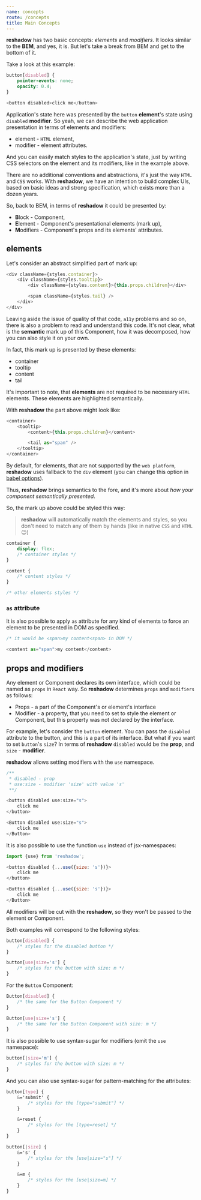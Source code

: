 ```yaml
---
name: concepts
route: /concepts
title: Main Concepts
---
```


**reshadow** has two basic concepts: _elements_ and _modifiers_. It looks similar to the **BEM**, and yes, it is. But let's take a break from BEM and get to the bottom of it.

Take a look at this example:

```css
button[disabled] {
    pointer-events: none;
    opacity: 0.4;
}
```

```js
<button disabled>click me</button>
```

Application's state here was presented by the `button` **element**'s state using `disabled` **modifier**. So yeah, we can describe the web application presentation in terms of elements and modifiers:

-   element - `HTML` element,
-   modifier - element attributes.

And you can easily match styles to the application's state, just by writing CSS selectors on the element and its modifiers, like in the example above.

There are no additional conventions and abstractions, it's just the way `HTML` and `CSS` works. With **reshadow**, we have an intention to build complex UIs, based on basic ideas and strong specification, which exists more than a dozen years.

So, back to BEM, in terms of **reshadow** it could be presented by:

-   **B**lock - Component,
-   **E**lement - Component's presentational elements (mark up),
-   **M**odifiers - Component's props and its elements' attributes.

## elements

Let's consider an abstract simplified part of mark up:

```js
<div className={styles.container}>
    <div className={styles.tooltip}>
        <div className={styles.content}>{this.props.children}</div>

        <span className={styles.tail} />
    </div>
</div>
```

Leaving aside the issue of quality of that code, `a11y` problems and so on, there is also a problem to read and understand this code. It's not clear, what is the **semantic** mark up of this Component, how it was decomposed, how you can also style it on your own.

In fact, this mark up is presented by these elements:

-   container
-   tooltip
-   content
-   tail

It's important to note, that **elements** are not required to be necessary `HTML` elements. These elements are highlighted semantically.

With **reshadow** the part above might look like:

```js
<container>
    <tooltip>
        <content>{this.props.children}</content>

        <tail as="span" />
    </tooltip>
</container>
```

By default, for elements, that are not supported by the `web platform`, **reshadow** uses fallback to the `div` element (you can change this option in [babel options](/setup#babel)).

Thus, **reshadow** brings semantics to the fore, and it's more about _how your component semantically presented_.

So, the mark up above could be styled this way:

> **reshadow** will automatically match the elements and styles, so you don't need to match any of them by hands (like in native `CSS` and `HTML` 😉)

```css
container {
    display: flex;
    /* container styles */
}

content {
    /* content styles */
}

/* other elements styles */
```

### `as` attribute

It is also possible to apply `as` attribute for any kind of elements to force an element to be presented in DOM as specified.

```js
/* it would be <span>my content<span> in DOM */

<content as="span">my content</content>
```

## props and modifiers

Any element or Component declares its own interface, which could be named as `props` in `React` way. So **reshadow** determines `props` and `modifiers` as follows:

-   Props - a part of the Component's or element's interface
-   Modifier - a property, that you need to set to style the element or Component, but this property was not declared by the interface.

For example, let's consider the `button` element. You can pass the `disabled` attribute to the button, and this is a part of its interface. But what if you want to set `button`'s `size`? In terms of **reshadow** `disabled` would be the **prop**, and `size` - **modifier**.

**reshadow** allows setting modifiers with the `use` namespace.

```js
/**
 * disabled - prop
 * use:size - modifier 'size' with value 's'
 **/

<button disabled use:size="s">
    click me
</button>

<Button disabled use:size="s">
    click me
</Button>
```

It is also possible to use the function `use` instead of jsx-namespaces:

```js
import {use} from 'reshadow';

<button disabled {...use({size: 's'})}>
    click me
</button>

<Button disabled {...use({size: 's'})}>
    click me
</Button>
```

All modifiers will be cut with the **reshadow**, so they won't be passed to the element or Component.

Both examples will correspond to the following styles:

```css
button[disabled] {
    /* styles for the disabled button */
}

button[use|size='s'] {
    /* styles for the button with size: m */
}
```

For the `Button` Component:

```css
Button[disabled] {
    /* the same for the Button Component */
}

Button[use|size='s'] {
    /* the same for the Button Component with size: m */
}
```

It is also possible to use syntax-sugar for modifiers (omit the `use` namespace):

```css
button[|size='m'] {
    /* styles for the button with size: m */
}
```

And you can also use syntax-sugar for pattern-matching for the attributes:

```css
button[type] {
    &='submit' {
        /* styles for the [type="submit"] */
    }

    &=reset {
        /* styles for the [type=reset] */
    }
}

button[|size] {
    &='s' {
        /* styles for the [use|size="s"] */
    }

    &=m {
        /* styles for the [use|size=m] */
    }
}
```
